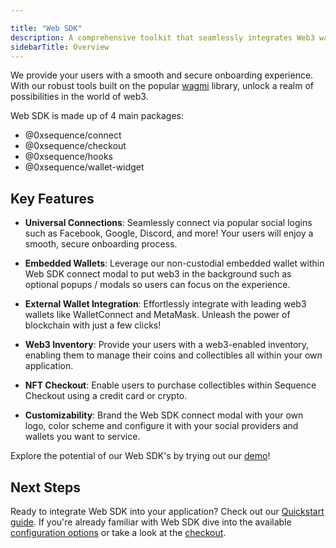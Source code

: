 ---

title: "Web SDK"
description: A comprehensive toolkit that seamlessly integrates Web3 wallets into applications.
sidebarTitle: Overview
---

We provide your users with a smooth and secure onboarding experience. With our robust tools built on the popular [wagmi](https://wagmi.sh/) library, unlock a realm of possibilities in the world of web3.

Web SDK is made up of 4 main packages:

- @0xsequence/connect
- @0xsequence/checkout
- @0xsequence/hooks
- @0xsequence/wallet-widget

## Key Features

- **Universal Connections**: Seamlessly connect via popular social logins such as Facebook, Google, Discord, and more! Your users will enjoy a smooth, secure onboarding process.

- **Embedded Wallets**: Leverage our non-custodial embedded wallet within Web SDK connect modal to put web3 in the background such as optional popups / modals so users can focus on the experience.

- **External Wallet Integration**: Effortlessly integrate with leading web3 wallets like WalletConnect and MetaMask. Unleash the power of blockchain with just a few clicks!

- **Web3 Inventory**: Provide your users with a web3-enabled inventory, enabling them to manage their coins and collectibles all within your own application.

- **NFT Checkout**: Enable users to purchase collectibles within Sequence Checkout using a credit card or crypto.

- **Customizability**: Brand the Web SDK connect modal with your own logo, color scheme and configure it with your social providers and wallets you want to service.

Explore the potential of our Web SDK's by trying out our [demo](https://0xsequence.github.io/web-sdk/)!

## Next Steps

Ready to integrate Web SDK into your application? Check out our [Quickstart guide](/sdk/web/getting-started). If you're already familiar with Web SDK dive into the available [configuration options](/sdk/web/custom-configuration) or take a look at the [checkout](/sdk/web/guides/checkout).